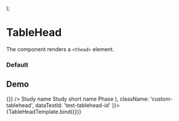 
<Meta
  title="Components/Table/TableHead"
  component={TableHead}
/>

  <Table>
    <TableHead {...args}/>
  </Table>
);

# TableHead

The component renders a ```<thead>``` element.

### Default
<Canvas>
  <Story id='components-table-tablehead--default' />
</Canvas>

## Demo
<Canvas>
  <Story
    name="Demo"
    args={{
      children: (
        <TableRow>
          <TableCell align="center" width="60px">
            <Check
              id="header-check"
              size="sm"
              onChange={() => {}}
            />
          </TableCell>
          <TableCell width="50%">Study name</TableCell>
          <TableCell>Study short name</TableCell>
          <TableCell>Phase</TableCell>
          <TableCell align="center" width="60px">
            <ExclamationDiamondFill />
          </TableCell>
        </TableRow>),
      className: 'custom-tablehead',
      dataTestId: 'test-tablehead-id'
    }}>
    {TableHeadTemplate.bind({})}
  </Story>
</Canvas>

<ArgsTable story="Demo" />
